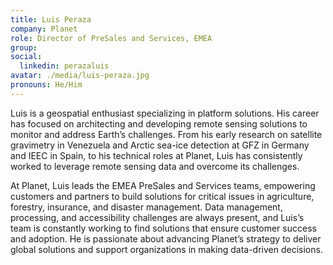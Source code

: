 ```yaml
---
title: Luis Peraza
company: Planet
role: Director of PreSales and Services, EMEA
group:
social:
  linkedin: perazaluis
avatar: ./media/luis-peraza.jpg
pronouns: He/Him
---
```

Luis is a geospatial enthusiast specializing in platform solutions. His career has focused on architecting and developing remote sensing solutions to monitor and address Earth’s challenges. From his early research on satellite gravimetry in Venezuela and Arctic sea-ice detection at GFZ in Germany and IEEC in Spain, to his technical roles at Planet, Luis has consistently worked to leverage remote sensing data and overcome its challenges.

At Planet, Luis leads the EMEA PreSales and Services teams, empowering customers and partners to build solutions for critical issues in agriculture, forestry, insurance, and disaster management. Data management, processing, and accessibility challenges are always present, and Luis’s team is constantly working to find solutions that ensure customer success and adoption. He is passionate about advancing Planet’s strategy to deliver global solutions and support organizations in making data-driven decisions.